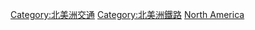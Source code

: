 [[Category:北美洲交通|Category:北美洲交通]]
[[Category:北美洲鐵路|Category:北美洲鐵路]]
[[Category:各大洲城市軌道交通|North America]]
